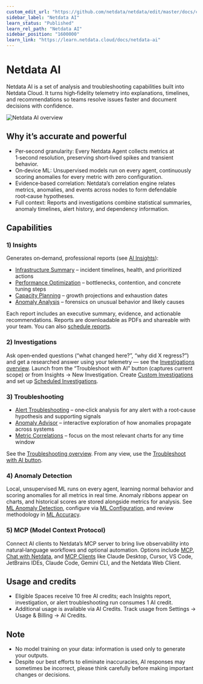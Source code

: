 ```yaml
---
custom_edit_url: "https://github.com/netdata/netdata/edit/master/docs/category-overview-pages/machine-learning-and-assisted-troubleshooting.md"
sidebar_label: "Netdata AI"
learn_status: "Published"
learn_rel_path: "Netdata AI"
sidebar_position: "1600000"
learn_link: "https://learn.netdata.cloud/docs/netdata-ai"
---
```


# Netdata AI

Netdata AI is a set of analysis and troubleshooting capabilities built into Netdata Cloud. It turns high‑fidelity telemetry into explanations, timelines, and recommendations so teams resolve issues faster and document decisions with confidence.

![Netdata AI overview](https://raw.githubusercontent.com/netdata/docs-images/refs/heads/master/netdata-cloud/netdata-ai/netdata-ai.png)

## Why it’s accurate and powerful

- Per‑second granularity: Every Netdata Agent collects metrics at 1‑second resolution, preserving short‑lived spikes and transient behavior.
- On‑device ML: Unsupervised models run on every agent, continuously scoring anomalies for every metric with zero configuration.
- Evidence‑based correlation: Netdata’s correlation engine relates metrics, anomalies, and events across nodes to form defendable root‑cause hypotheses.
- Full context: Reports and investigations combine statistical summaries, anomaly timelines, alert history, and dependency information.

## Capabilities

### 1) Insights

Generates on‑demand, professional reports (see [AI Insights](/docs/netdata-ai/insights)):

- [Infrastructure Summary](/docs/netdata-ai/insights/infrastructure-summary) – incident timelines, health, and prioritized actions
- [Performance Optimization](/docs/netdata-ai/insights/performance-optimization) – bottlenecks, contention, and concrete tuning steps
- [Capacity Planning](/docs/netdata-ai/insights/capacity-planning) – growth projections and exhaustion dates
- [Anomaly Analysis](/docs/netdata-ai/insights/anomaly-analysis) – forensics on unusual behavior and likely causes

Each report includes an executive summary, evidence, and actionable recommendations. Reports are downloadable as PDFs and shareable with your team. You can also [schedule reports](/docs/netdata-ai/insights/scheduled-reports).

### 2) Investigations

Ask open‑ended questions (“what changed here?”, “why did X regress?”) and get a researched answer using your telemetry — see the [Investigations overview](/docs/netdata-ai/investigations). Launch from the “Troubleshoot with AI” button (captures current scope) or from Insights → New Investigation. Create [Custom Investigations](/docs/netdata-ai/investigations/custom-investigations) and set up [Scheduled Investigations](/docs/netdata-ai/investigations/scheduled-investigations).

### 3) Troubleshooting

- [Alert Troubleshooting](/docs/netdata-ai/troubleshooting/alert-troubleshooting) – one‑click analysis for any alert with a root‑cause hypothesis and supporting signals
- [Anomaly Advisor](/docs/netdata-ai/troubleshooting/anomaly-advisor) – interactive exploration of how anomalies propagate across systems
- [Metric Correlations](/docs/netdata-ai/troubleshooting/metric-correlations) – focus on the most relevant charts for any time window

See the [Troubleshooting overview](/docs/netdata-ai/troubleshooting). From any view, use the [Troubleshoot with AI button](/docs/netdata-ai/troubleshooting/troubleshoot-button).

### 4) Anomaly Detection

Local, unsupervised ML runs on every agent, learning normal behavior and scoring anomalies for all metrics in real time. Anomaly ribbons appear on charts, and historical scores are stored alongside metrics for analysis. See [ML Anomaly Detection](/docs/netdata-ai/anomaly-detection), configure via [ML Configuration](/docs/netdata-ai/anomaly-detection/ml-configuration), and review methodology in [ML Accuracy](/docs/netdata-ai/anomaly-detection/ml-accuracy).

### 5) MCP (Model Context Protocol)

Connect AI clients to Netdata’s MCP server to bring live observability into natural‑language workflows and optional automation. Options include [MCP](/docs/learn/mcp.md), [Chat with Netdata](/docs/ml-ai/ai-chat-netdata/ai-chat-netdata.md), and [MCP Clients](/docs/ml-ai/ai-devops-copilot/ai-devops-copilot.md) like Claude Desktop, Cursor, VS Code, JetBrains IDEs, Claude Code, Gemini CLI, and the Netdata Web Client.

## Usage and credits

- Eligible Spaces receive 10 free AI credits; each Insights report, investigation, or alert troubleshooting run consumes 1 AI credit.
- Additional usage is available via AI Credits. Track usage from Settings → Usage & Billing → AI Credits.

## Note

- No model training on your data: information is used only to generate your outputs.
- Despite our best efforts to eliminate inaccuracies, AI responses may sometimes be incorrect, please think carefully before making important changes or decisions.
